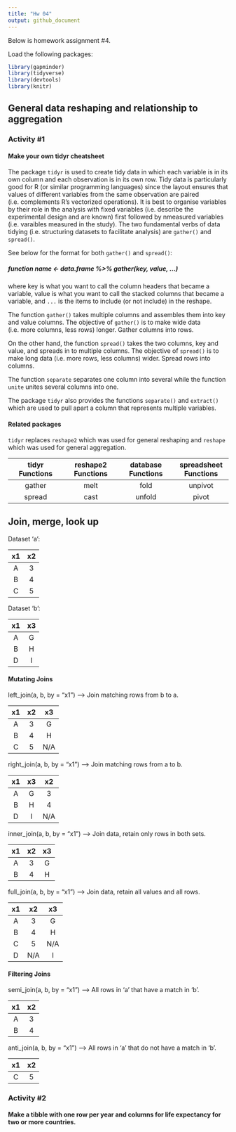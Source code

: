 ```yaml
---
title: "Hw 04"
output: github_document
---
```

Below is homework assignment #4.

Load the following packages:
```r
library(gapminder)
library(tidyverse)
library(devtools)
library(knitr)
```

## General data reshaping and relationship to aggregation
### Activity #1
#### Make your own tidyr cheatsheet

The package `tidyr` is used to create tidy data in which each variable is in its own column and each observation is in its own row. Tidy data is particularly good for R (or similar programming languages) since the layout ensures that values of different variables from the same observation are paired (i.e. complements R's vectorized operations). It is best to organise variables by their role in the analysis with fixed variables (i.e. describe the experimental design and are known) first followed by nmeasured variables (i.e. varaibles measured in the study). The two fundamental verbs of data tidying (i.e. structuring datasets to facilitate analysis) are `gather()` and `spread()`.

See below for the format for both `gather()` and `spread()`:

##### function name <- data.frame %>% gather(key, value, ...) 
where key is what you want to call the column headers that became a     variable, value is what you want to call the stacked columns that became a variable, and `...` is the items to include (or not include) in the reshape.

The function `gather()` takes multiple columns and assembles them into key and value columns. The objective of `gather()` is to make wide data (i.e. more columns, less rows) longer. Gather columns into rows.

On the other hand, the function `spread()` takes the two columns, key and value, and spreads in to multiple columns. The objective of `spread()` is to make long data (i.e. more rows, less columns) wider. Spread rows into columns.

The function `separate` separates one column into several while the function `unite` unites several columns into one.

The package `tidyr` also provides the functions `separate()` and `extract()` which are used to pull apart a column that represents multiple variables. 

#### Related packages
`tidyr` replaces `reshape2` which was used for general reshaping and `reshape` which was used for general aggregation.

| tidyr Functions | reshape2 Functions | database Functions |  spreadsheet Functions |
| :---: | :---: | :---: | :---: |
| gather | melt | fold | unpivot |
|spread | cast | unfold | pivot |

## Join, merge, look up

Dataset 'a':

| x1 | x2 |
| :---: | :---: |
| A | 3 |
| B | 4 |
| C | 5 |

Dataset 'b':

| x1 | x3 |
| :---: | :---: |
| A | G |
| B | H |
| D | I |

#### Mutating Joins

left_join(a, b, by = "x1") --> Join matching rows from b to a.

| x1 | x2 | x3|
| :---: | :---: | :---: |
| A | 3 | G |
| B | 4 | H |
| C | 5 | N/A |

right_join(a, b, by = "x1") --> Join matching rows from a to b.

| x1 | x3 | x2 |
| :---: | :---: | :--: |
| A | G | 3 |
| B | H | 4 |
| D | I | N/A |

inner_join(a, b, by = "x1") --> Join data, retain only rows in both sets.

| x1 | x2 | x3|
| :---: | :---: | :---: |
| A | 3 | G |
| B | 4 | H |

full_join(a, b, by = "x1") --> Join data, retain all values and all rows.

| x1 | x2 | x3|
| :---: | :---: | :---: |
| A | 3 | G |
| B | 4 | H |
| C | 5 | N/A |
| D | N/A | I

#### Filtering Joins
semi_join(a, b, by = "x1") --> All rows in 'a' that have a match in 'b'.

| x1 | x2 |
| :---: | :---: |
| A | 3 |
| B | 4 |

anti_join(a, b, by = "x1") --> All rows in 'a' that do not have a match in 'b'.

| x1 | x2 |
| :---: | :---: |
| C | 5 |

### Activity #2
#### Make a tibble with one row per year and columns for life expectancy for two or  more countries.
